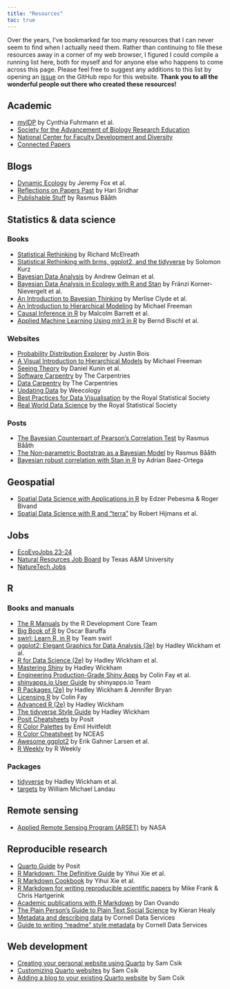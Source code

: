 ```yaml
---
title: "Resources"
toc: true
---
```


Over the years, I've bookmarked far too many resources that I can never seem to find when I actually need them. Rather than continuing to file these resources away in a corner of my web browser, I figured I could compile a running list here, both for myself and for anyone else who happens to come across this page. Please feel free to suggest any additions to this list by opening an [issue](https://github.com/kthayashi/kthayashi.github.io/issues) on the GitHub repo for this website. **Thank you to all the wonderful people out there who created these resources!**

## Academic

- [myIDP](https://myidp.sciencecareers.org/) by Cynthia Fuhrmann et al.
- [Society for the Advancement of Biology Research Education](https://saberbio.wildapricot.org/)
- [National Center for Faculty Development and Diversity](https://www.facultydiversity.org/)
- [Connected Papers](https://www.connectedpapers.com/)

## Blogs

- [Dynamic Ecology](https://dynamicecology.wordpress.com/) by Jeremy Fox et al.
- [Reflections on Papers Past](https://reflectionsonpaperspast.wordpress.com/) by Hari Sridhar
- [Publishable Stuff](https://www.sumsar.net/) by Rasmus Bååth

## Statistics & data science

### Books

- [Statistical Rethinking](https://xcelab.net/rm/statistical-rethinking/) by Richard McElreath
- [Statistical Rethinking with brms, ggplot2, and the tidyverse](https://bookdown.org/content/3890/) by Solomon Kurz
- [Bayesian Data Analysis](http://www.stat.columbia.edu/~gelman/book/) by Andrew Gelman et al.
- [Bayesian Data Analysis in Ecology with R and Stan](https://tobiasroth.github.io/BDAEcology/index.html) by Fränzi Korner-Nievergelt et al.
- [An Introduction to Bayesian Thinking](https://statswithr.github.io/book/) by Merlise Clyde et al.
- [An Introduction to Hierarchical Modeling](http://mfviz.com/hierarchical-models/) by Michael Freeman
- [Causal Inference in R](https://www.r-causal.org/) by Malcolm Barrett et al.
- [Applied Machine Learning Using mlr3 in R](https://mlr3book.mlr-org.com/) by Bernd Bischl et al.

### Websites

- [Probability Distribution Explorer](https://distribution-explorer.github.io/) by Justin Bois
- [A Visual Introduction to Hierarchical Models](http://mfviz.com/hierarchical-models/) by Michael Freeman
- [Seeing Theory](https://seeing-theory.brown.edu/) by Daniel Kunin et al.
- [Software Carpentry](https://software-carpentry.org/) by The Carpentries
- [Data Carpentry](https://datacarpentry.org/) by The Carpentries
- [Updating Data](https://www.updatingdata.org/) by Weecology
- [Best Practices for Data Visualisation](https://royal-statistical-society.github.io/datavisguide/) by the Royal Statistical Society
- [Real World Data Science](https://realworlddatascience.net/) by the Royal Statistical Society

### Posts

- [The Bayesian Counterpart of Pearson's Correlation Test](https://www.sumsar.net/blog/2013/08/bayesian-estimation-of-correlation/) by Rasmus Bååth
- [The Non-parametric Bootstrap as a Bayesian Model](https://www.sumsar.net/blog/2015/04/the-non-parametric-bootstrap-as-a-bayesian-model/) by Rasmus Bååth
- [Bayesian robust correlation with Stan in R](https://baezortega.github.io/2018/05/28/robust-correlation/) by Adrian Baez-Ortega

## Geospatial

- [Spatial Data Science with Applications in R](https://r-spatial.org/book/) by Edzer Pebesma & Roger Bivand
- [Spatial Data Science with R and "terra"](https://rspatial.org/index.html) by Robert Hijmans et al.

## Jobs

- [EcoEvoJobs 23-24](https://docs.google.com/spreadsheets/d/1Fvh1BZANNKsn8oVqqN2V4mQtKjpivU7fGqygNTTRAj8/edit#gid=54534292)
- [Natural Resources Job Board](https://wfscjobs.tamu.edu/job-board/) by Texas A&M University
- [NatureTech Jobs](https://naturetech.io/)

## R

### Books and manuals

- [The R Manuals](https://cran.r-project.org/manuals.html) by the R Development Core Team
- [Big Book of R](https://www.bigbookofr.com/) by Oscar Baruffa
- [swirl: Learn R, in R](https://swirlstats.com/) by Team swirl
- [ggplot2: Elegant Graphics for Data Analysis (3e)](https://ggplot2-book.org/) by Hadley Wickham et al.
- [R for Data Science (2e)](https://r4ds.hadley.nz/) by Hadley Wickham et al.
- [Mastering Shiny](https://mastering-shiny.org/) by Hadley Wickham
- [Engineering Production-Grade Shiny Apps](https://engineering-shiny.org/) by Colin Fay et al.
- [shinyapps.io User Guide](https://docs.posit.co/shinyapps.io/index.html) by shinyapps.io Team
- [R Packages (2e)](https://r-pkgs.org/) by Hadley Wickham & Jennifer Bryan
- [Licensing R](https://thinkr-open.github.io/licensing-r/) by Colin Fay
- [Advanced R (2e)](https://adv-r.hadley.nz/) by Hadley Wickham
- [The tidyverse Style Guide](https://style.tidyverse.org/) by Hadley Wickham
- [Posit Cheatsheets](https://posit.co/resources/cheatsheets/) by Posit
- [R Color Palettes](https://github.com/EmilHvitfeldt/r-color-palettes) by Emil Hvitfeldt
- [R Color Cheatsheet](https://www.nceas.ucsb.edu/sites/default/files/2020-04/colorPaletteCheatsheet.pdf) by NCEAS
- [Awesome ggplot2](https://github.com/erikgahner/awesome-ggplot2) by Erik Gahner Larsen et al.
- [R Weekly](https://rweekly.org/) by R Weekly

### Packages

- [tidyverse](https://tidyverse.tidyverse.org/) by Hadley Wickham et al.
- [targets](https://docs.ropensci.org/targets/) by William Michael Landau

## Remote sensing

- [Applied Remote Sensing Program (ARSET)](https://appliedsciences.nasa.gov/what-we-do/capacity-building/arset) by NASA

## Reproducible research

- [Quarto Guide](https://quarto.org/docs/guide/) by Posit
- [R Markdown: The Definitive Guide](https://bookdown.org/yihui/rmarkdown/) by Yihui Xie et al.
- [R Markdown Cookbook](https://bookdown.org/yihui/rmarkdown-cookbook/) by Yihui Xie et al.
- [R Markdown for writing reproducible scientific papers](https://libscie.github.io/rmarkdown-workshop/handout.html) by Mike Frank & Chris Hartgerink
- [Academic publications with R Markdown](https://danovando.github.io/publications-with-rmarkdown/presentations/pubs-with-rmarkdown#1) by Dan Ovando
- [The Plain Person's Guide to Plain Text Social Science](https://kieranhealy.org/publications/plain-person-text/) by Kieran Healy
- [Metadata and describing data](https://data.research.cornell.edu/data-management/storing-and-managing/metadata/) by Cornell Data Services
- [Guide to writing "readme" style metadata](https://data.research.cornell.edu/data-management/sharing/readme/) by Cornell Data Services

## Web development

- [Creating your personal website using Quarto](https://ucsb-meds.github.io/creating-quarto-websites/) by Sam Csik
- [Customizing Quarto websites](https://ucsb-meds.github.io/customizing-quarto-websites/#/title-slide) by Sam Csik
- [Adding a blog to your existing Quarto website](https://samanthacsik.github.io/posts/2022-10-24-quarto-blogs/) by Sam Csik
